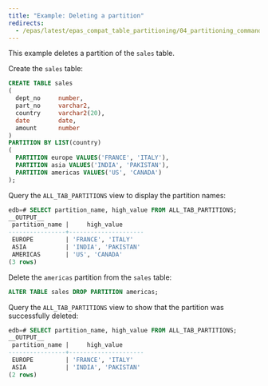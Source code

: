 ```yaml
---
title: "Example: Deleting a partition"
redirects:
  - /epas/latest/epas_compat_table_partitioning/04_partitioning_commands_compatible_with_oracle_databases/13_alter_table_drop_partition/01_example_deleting_a_partition/ #generated for docs/epas/reorg-role-use-case-mode
---
```


<div id="example_deleting_a_partition" class="registered_link"></div>

This example deletes a partition of the `sales` table. 

Create the `sales` table:

```sql
CREATE TABLE sales
(
  dept_no     number,
  part_no     varchar2,
  country     varchar2(20),
  date        date,
  amount      number
)
PARTITION BY LIST(country)
(
  PARTITION europe VALUES('FRANCE', 'ITALY'),
  PARTITION asia VALUES('INDIA', 'PAKISTAN'),
  PARTITION americas VALUES('US', 'CANADA')
);
```

Query the `ALL_TAB_PARTITIONS` view to display the partition names:

```sql
edb=# SELECT partition_name, high_value FROM ALL_TAB_PARTITIONS;
__OUTPUT__
 partition_name |     high_value
----------------+---------------------
 EUROPE         | 'FRANCE', 'ITALY'
 ASIA           | 'INDIA', 'PAKISTAN'
 AMERICAS       | 'US', 'CANADA'
(3 rows)
```

Delete the `americas` partition from the `sales` table:

```sql
ALTER TABLE sales DROP PARTITION americas;
```

Query the `ALL_TAB_PARTITIONS` view to show that the partition was successfully deleted:

```sql
edb=# SELECT partition_name, high_value FROM ALL_TAB_PARTITIONS;
__OUTPUT__
 partition_name |     high_value
----------------+---------------------
 EUROPE         | 'FRANCE', 'ITALY'
 ASIA           | 'INDIA', 'PAKISTAN'
(2 rows)
```
